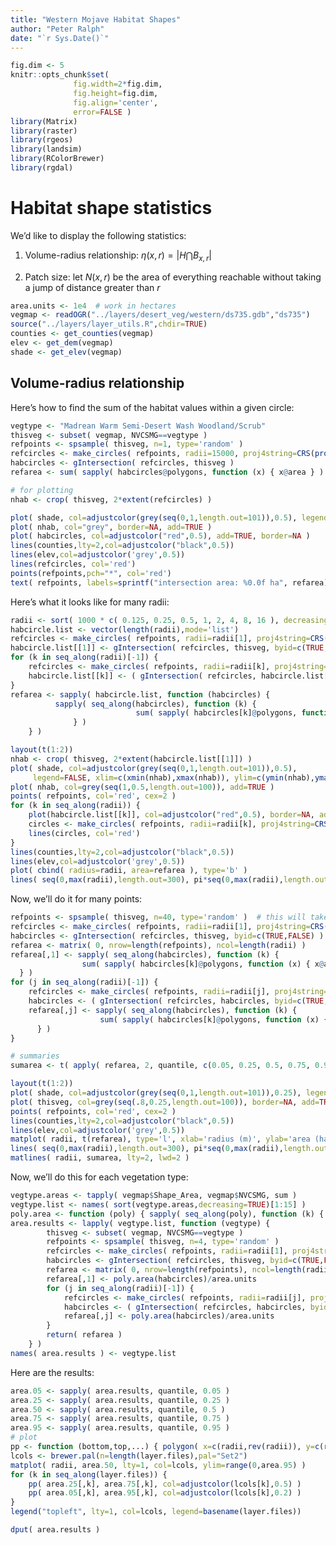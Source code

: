 ```yaml
---
title: "Western Mojave Habitat Shapes"
author: "Peter Ralph"
date: "`r Sys.Date()`"
---
```


```r
fig.dim <- 5
knitr::opts_chunk$set(
              fig.width=2*fig.dim,
              fig.height=fig.dim,
              fig.align='center',
              error=FALSE )
library(Matrix)
library(raster)
library(rgeos)
library(landsim)
library(RColorBrewer)
library(rgdal)
```

# Habitat shape statistics

We'd like to display the following statistics:

1.  Volume-radius relationship: 
    $\eta(x,r) = | H \bigcap B_{x,r} |$

2.  Patch size:
    let $N(x,r)$ be the area of everything 
    reachable without taking a jump of distance greater than $r$
    
```r
area.units <- 1e4  # work in hectares
vegmap <- readOGR("../layers/desert_veg/western/ds735.gdb","ds735")
source("../layers/layer_utils.R",chdir=TRUE)
counties <- get_counties(vegmap)
elev <- get_dem(vegmap)
shade <- get_elev(vegmap)
```

## Volume-radius relationship

Here's how to find the sum of the habitat values within a given circle:
```r
vegtype <- "Madrean Warm Semi-Desert Wash Woodland/Scrub"
thisveg <- subset( vegmap, NVCSMG==vegtype )
refpoints <- spsample( thisveg, n=1, type='random' )
refcircles <- make_circles( refpoints, radii=15000, proj4string=CRS(proj4string(refpoints)) )
habcircles <- gIntersection( refcircles, thisveg )
refarea <- sum( sapply( habcircles@polygons, function (x) { x@area } ) )/area.units

# for plotting
nhab <- crop( thisveg, 2*extent(refcircles) )

plot( shade, col=adjustcolor(grey(seq(0,1,length.out=101)),0.5), legend=FALSE )
plot( nhab, col="grey", border=NA, add=TRUE )
plot( habcircles, col=adjustcolor("red",0.5), add=TRUE, border=NA )
lines(counties,lty=2,col=adjustcolor("black",0.5))
lines(elev,col=adjustcolor('grey',0.5))
lines(refcircles, col='red')
points(refpoints,pch="*", col='red')
text( refpoints, labels=sprintf("intersection area: %0.0f ha", refarea), pos=4 )
```

Here's what it looks like for many radii:
```r
radii <- sort( 1000 * c( 0.125, 0.25, 0.5, 1, 2, 4, 8, 16 ), decreasing=TRUE ) # in km
habcircle.list <- vector(length(radii),mode='list')
refcircles <- make_circles( refpoints, radii=radii[1], proj4string=CRS(proj4string(refpoints)) )
habcircle.list[[1]] <- gIntersection( refcircles, thisveg, byid=c(TRUE,FALSE) )
for (k in seq_along(radii)[-1]) {
    refcircles <- make_circles( refpoints, radii=radii[k], proj4string=CRS(proj4string(refpoints)) )
    habcircle.list[[k]] <- ( gIntersection( refcircles, habcircle.list[[k-1]], byid=c(TRUE,FALSE) ) )
} 
refarea <- sapply( habcircle.list, function (habcircles) {
          sapply( seq_along(habcircles), function (k) {
                            sum( sapply( habcircles[k]@polygons, function (x) { x@area } ) )/area.units
              } )
    } )

layout(t(1:2))
nhab <- crop( thisveg, 2*extent(habcircle.list[[1]]) )
plot( shade, col=adjustcolor(grey(seq(0,1,length.out=101)),0.5), 
     legend=FALSE, xlim=c(xmin(nhab),xmax(nhab)), ylim=c(ymin(nhab),ymax(nhab)) )
plot( nhab, col=grey(seq(1,0.5,length.out=100)), add=TRUE )
points( refpoints, col='red', cex=2 )
for (k in seq_along(radii)) {
    plot(habcircle.list[[k]], col=adjustcolor("red",0.5), border=NA, add=TRUE)
    circles <- make_circles( refpoints, radii=radii[k], proj4string=CRS(proj4string(nhab)) )
    lines(circles, col='red')
}
lines(counties,lty=2,col=adjustcolor("black",0.5))
lines(elev,col=adjustcolor('grey',0.5))
plot( cbind( radius=radii, area=refarea ), type='b' )
lines( seq(0,max(radii),length.out=300), pi*seq(0,max(radii),length.out=300)^2/area.units, col='red' ) 
```

Now, we'll do it for many points:
```r
refpoints <- spsample( thisveg, n=40, type='random' )  # this will take about 90 sec/ point
refcircles <- make_circles( refpoints, radii=radii[1], proj4string=CRS(proj4string(refpoints)) )
habcircles <- gIntersection( refcircles, thisveg, byid=c(TRUE,FALSE) )
refarea <- matrix( 0, nrow=length(refpoints), ncol=length(radii) )
refarea[,1] <- sapply( seq_along(habcircles), function (k) {
                sum( sapply( habcircles[k]@polygons, function (x) { x@area } ) )/area.units
  } )
for (j in seq_along(radii)[-1]) {
    refcircles <- make_circles( refpoints, radii=radii[j], proj4string=CRS(proj4string(refpoints)) )
    habcircles <- ( gIntersection( refcircles, habcircles, byid=c(TRUE,FALSE) ) )
    refarea[,j] <- sapply( seq_along(habcircles), function (k) {
                    sum( sapply( habcircles[k]@polygons, function (x) { x@area } ) )/area.units
      } )
}

# summaries
sumarea <- t( apply( refarea, 2, quantile, c(0.05, 0.25, 0.5, 0.75, 0.95) ) )

layout(t(1:2))
plot( shade, col=adjustcolor(grey(seq(0,1,length.out=101)),0.25), legend=FALSE )
plot( thisveg, col=grey(seq(.8,0.25,length.out=100)), border=NA, add=TRUE )
points( refpoints, col='red', cex=2 )
lines(counties,lty=2,col=adjustcolor("black",0.5))
lines(elev,col=adjustcolor('grey',0.5))
matplot( radii, t(refarea), type='l', xlab='radius (m)', ylab='area (ha)', lty=1 )
lines( seq(0,max(radii),length.out=300), pi*seq(0,max(radii),length.out=300)^2/area.units, lty=3, lwd=2 ) 
matlines( radii, sumarea, lty=2, lwd=2 )
```

Now, we'll do this for each vegetation type:
```r
vegtype.areas <- tapply( vegmap$Shape_Area, vegmap$NVCSMG, sum )
vegtype.list <- names( sort(vegtype.areas,decreasing=TRUE)[1:15] )
poly.area <- function (poly) { sapply( seq_along(poly), function (k) { sum( sapply( poly[k]@polygons, function (x) { x@area } ) ) } ) }
area.results <- lapply( vegtype.list, function (vegtype) {
        thisveg <- subset( vegmap, NVCSMG==vegtype )
        refpoints <- spsample( thisveg, n=4, type='random' )
        refcircles <- make_circles( refpoints, radii=radii[1], proj4string=CRS(proj4string(refpoints)) )
        habcircles <- gIntersection( refcircles, thisveg, byid=c(TRUE,FALSE) )
        refarea <- matrix( 0, nrow=length(refpoints), ncol=length(radii) )
        refarea[,1] <- poly.area(habcircles)/area.units
        for (j in seq_along(radii)[-1]) {
            refcircles <- make_circles( refpoints, radii=radii[j], proj4string=CRS(proj4string(refpoints)) )
            habcircles <- ( gIntersection( refcircles, habcircles, byid=c(TRUE,FALSE) ) )
            refarea[,j] <- poly.area(habcircles)/area.units
        }
        return( refarea )
    } )
names( area.results ) <- vegtype.list
```

Here are the results:
```r
area.05 <- sapply( area.results, quantile, 0.05 )
area.25 <- sapply( area.results, quantile, 0.25 )
area.50 <- sapply( area.results, quantile, 0.5 )
area.75 <- sapply( area.results, quantile, 0.75 )
area.95 <- sapply( area.results, quantile, 0.95 )
# plot
pp <- function (bottom,top,...) { polygon( x=c(radii,rev(radii)), y=c(rev(bottom),top), ... ) }
lcols <- brewer.pal(n=length(layer.files),pal="Set2")
matplot( radii, area.50, lty=1, col=lcols, ylim=range(0,area.95) )
for (k in seq_along(layer.files)) {
    pp( area.25[,k], area.75[,k], col=adjustcolor(lcols[k],0.5) )
    pp( area.05[,k], area.95[,k], col=adjustcolor(lcols[k],0.2) )
}
legend("topleft", lty=1, col=lcols, legend=basename(layer.files))
```

```r
dput( area.results )
```
